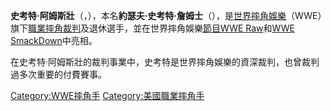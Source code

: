 {{unreferenced|time=2015-03-21T12:39:10+00:00}}
{{Infobox Pro Wrestler
| name=史考特·阿姆斯壯
| image=Referee Scott Armstrong.jpg
| ringnames = 
| birthname = 約瑟夫·史考特·詹姆士
| nickname = 
| height={{height|ft=6|in=1}}
| weight={{convert|220|lb|kg|abbr=on}}
| birth_date={{birth date and age|mf=yes|1959|5|4}}
| birth_place={{USA}}[[喬治亞州|喬治亞州]][[科布縣|科布縣]][[瑪麗埃塔_(佐治亞州)|瑪麗埃塔]]
| death_date=
| death_place=
| resides={{USA}}[[佛羅里達州|佛羅里達州]][[聖羅薩縣_(佛羅里達州)|聖羅薩縣]][[微風灣_(佛羅里達州)|微風灣]]
| billed={{USA}}[[佛羅里達州|佛羅里達州]][[埃斯坎比亞縣_(佛羅里達州)|艾斯康比亞縣]][[彭薩科拉_(佛羅里達州)|彭薩科拉]]
| trainer=Bob Armstrong
| debut=1983年
| retired=2000年
| spouse=
}}

'''史考特·阿姆斯壯'''（{{lang-en|'''Scott Armstrong'''|}}，{{bd|1959年|5月4日}}），本名'''約瑟夫·史考特·詹姆士'''（{{lang-en|'''Joseph Scott James'''}}），是[[世界摔角娛樂|世界摔角娛樂]]（WWE）旗下[[職業摔角|職業摔角]][[裁判_(體育)|裁判]]及退休選手，並在世界摔角娛樂[[節目|節目]][[WWE_Raw|WWE Raw]]和[[WWE_Friday_Night_SmackDown!|WWE SmackDown]]中亮相。

在史考特·阿姆斯壯的裁判事業中，史考特是世界摔角娛樂的資深裁判，也曾裁判過多次重要的付費賽事。

{{DEFAULTSORT:Armstrong, Scott}}
[[Category:WWE摔角手|Category:WWE摔角手]]
[[Category:美國職業摔角手|Category:美國職業摔角手]]